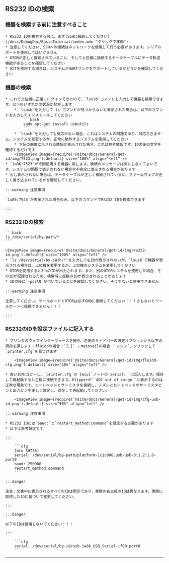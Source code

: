 ## RS232 IDの検索

### 機器を検索する前に注意すべきこと

    * RS232 IDを検索する前に、まず[SSHに接続してください](/docs/DebugDoc/BasicTutorial/index.mdx "クリックで移動")
    * 注意してください、SSHへの接続はネットワークを使用して行う必要があります。シリアルポートを使用してはいけません
    * UTORが正しく接続されていること、そして上位機に接続するデータケーブルにデータ転送機能があることを確認してください
    * G2Tを使用する場合は、システムがUARTリンクをサポートしているかどうかを確認してください

### 機器の検索

    * これで上位機に正常にログインできたので、`lsusb`コマンドを入力して機器を検索できます。以下のいずれかの状況が発生します
        * `lsusb`を入力して`ls`コマンドが見つからないと表示された場合は、以下のコマンドを入力してインストールしてください
            ```bash
            sudo apt-get install usbutils
            ```
        * `lsusb`を入力しても反応がない場合、これはシステムの問題であり、対応できません。システムを変更するか、正常に動作するシステムを使用してください
        * 下記の画像に示される情報が表示された場合、これは参考情報です。IDの後の文字を確認するだけです
        <ImageView image={require('@site/docs/General/get-id/img/7523.png').default} size="100%" align="left" />
    * `1a86:7523`が今回使用する機器に属します。後続のメッセージは気にしなくてよいです。システムの問題で表示されない場合や不完全に表示される場合があります
    * もし表示されない場合は、データケーブルが正しく接続されているか、ファームウェアが正しく書き込まれているかを確認してください。

    :::warning 注意事項

    `1a86:7523`が表示された場合のみ、以下のコマンドでRS232 IDを検索できます

    :::


### RS232 IDの検索

    ```bash
    ls /dev/serial/by-path/*
    ```

    <ImageView image={require('@site/docs/General/get-id/img/rs232-id.png').default} size="100%" align="left" />
    * `ls /dev/serial/by-path/*`を入力してもIDが表示されないが、`lsusb`で機器が表示される場合は、上位機を変更するか、上位機のシステムを変更してください
    * UTORを使用すると3つのIDが出力されます。また、別のUTORシステムを使用した場合、そのIDが記録されるため、検索時に複数のIDが表示されることがあります
    * IDの後に`-port0`が付いていることを確認してください。そうでないと使用できません

    :::warning 注意事項

    注意してください、ツールボードとUTORは必ずGNDに接続してください！！！さもないとツールボードに接続できません！！！

    :::

### RS232のIDを設定ファイルに記入する

    * プリンタのウェブインターフェースを開き、左側のサイドバーの設定オプションから以下の項目を探します：fluiddの場合：`{…}` ；mainsailの場合：`マシン`、クリックして`printer.cfg`を見つけます

        <ImageView image={require('@site/docs/General/get-id/img/fluidd-cfg.png').default} size="50%" align="left" />

    * 青いIDをコピーし、`printer.cfg`の`[mcu]`ノードの`serial: `に記入します。保存して再起動すると主板に接続できます。Klipperが``ADC out of range``と表示するのは正常な現象です。ヒートベッドとサーミスタを接続し、ノズルとヒートベッドのサーミスタピンと出力ピンを正しく設定し、保存して再起動してください。

        <ImageView image={require('@site/docs/General/get-id/img/cfg-usb-id.png').default} size="50%" align="left" />

    :::warning 注意事項

    * RS232 IDには`baud:`と`restart_method:command`を設定する必要があります
    * 以下は参考設定です

    :::

        ```cfg
        [mcu SHT36]
        serial: /dev/serial/by-path/platform-1c1c000.usb-usb-0:1.2:1.0-port0
        baud: 250000
        restart_method:command
        ```

    :::danger

    注意：文書中に表示されるすべてのIDは例示であり、実際の各主板のIDは異なります。実際に取得したIDに基づいて変更してください。

    :::

    :::danger

    以下のIDは使用しないでください！！！

    :::

        ```cfg
        serial: /dev/serial/by-id/usb-1a86_USB_Serial-if00-port0
        ```
----